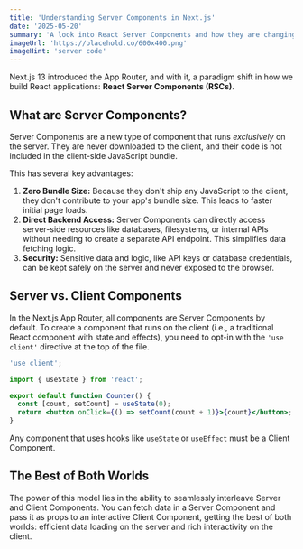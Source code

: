 ```yaml
---
title: 'Understanding Server Components in Next.js'
date: '2025-05-20'
summary: 'A look into React Server Components and how they are changing the game in Next.js. Learn how they work, why they are beneficial, and when to use them.'
imageUrl: 'https://placehold.co/600x400.png'
imageHint: 'server code'
---
```


Next.js 13 introduced the App Router, and with it, a paradigm shift in how we build React applications: **React Server Components (RSCs)**.

## What are Server Components?

Server Components are a new type of component that runs *exclusively* on the server. They are never downloaded to the client, and their code is not included in the client-side JavaScript bundle.

This has several key advantages:

1.  **Zero Bundle Size:** Because they don't ship any JavaScript to the client, they don't contribute to your app's bundle size. This leads to faster initial page loads.
2.  **Direct Backend Access:** Server Components can directly access server-side resources like databases, filesystems, or internal APIs without needing to create a separate API endpoint. This simplifies data fetching logic.
3.  **Security:** Sensitive data and logic, like API keys or database credentials, can be kept safely on the server and never exposed to the browser.

## Server vs. Client Components

In the Next.js App Router, all components are Server Components by default. To create a component that runs on the client (i.e., a traditional React component with state and effects), you need to opt-in with the `'use client'` directive at the top of the file.

```jsx
'use client';

import { useState } from 'react';

export default function Counter() {
  const [count, setCount] = useState(0);
  return <button onClick={() => setCount(count + 1)}>{count}</button>;
}
```
Any component that uses hooks like `useState` or `useEffect` must be a Client Component.

## The Best of Both Worlds

The power of this model lies in the ability to seamlessly interleave Server and Client Components. You can fetch data in a Server Component and pass it as props to an interactive Client Component, getting the best of both worlds: efficient data loading on the server and rich interactivity on the client.
